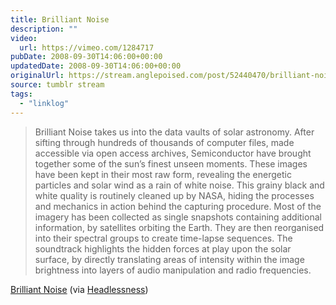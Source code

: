 ```yaml
---
title: Brilliant Noise
description: ""
video:
  url: https://vimeo.com/1284717
pubDate: 2008-09-30T14:06:00+00:00
updatedDate: 2008-09-30T14:06:00+00:00
originalUrl: https://stream.anglepoised.com/post/52440470/brilliant-noise-via-headlessness-brilliant
source: tumblr stream
tags:
  - "linklog"
---
```


> Brilliant Noise takes us into the data vaults of solar astronomy. After sifting through hundreds of thousands of computer files, made accessible via open access archives, Semiconductor have brought together some of the sun&rsquo;s finest unseen moments. These images have been kept in their most raw form, revealing the energetic particles and solar wind as a rain of white noise. This grainy black and white quality is routinely cleaned up by NASA, hiding the processes and mechanics in action behind the capturing procedure. Most of the imagery has been collected as single snapshots containing additional information, by satellites orbiting the Earth. They are then reorganised into their spectral groups to create time-lapse sequences. The soundtrack highlights the hidden forces at play upon the solar surface, by directly translating areas of intensity within the image brightness into layers of audio manipulation and radio frequencies.

[Brilliant Noise][1] (via [Headlessness][2])

[1]: https://semiconductorfilms.com/art/brilliant-noise/
[2]: http://headlessness.com/
